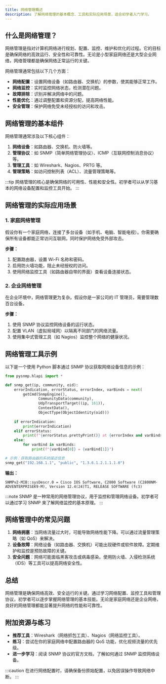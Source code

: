 ```yaml
---
title: 网络管理概述
description: 了解网络管理的基本概念、工具和实际应用场景，适合初学者入门学习。
---
```


## 什么是网络管理？

网络管理是指对计算机网络进行规划、配置、监控、维护和优化的过程。它的目标是确保网络的高效运行、安全性和可靠性。无论是小型家庭网络还是大型企业网络，网络管理都是确保网络正常运行的关键。

网络管理通常包括以下几个方面：
- **网络配置**：设置网络设备（如路由器、交换机）的参数，使其能够正常工作。
- **网络监控**：实时监控网络状态，检测潜在问题。
- **故障排除**：识别并解决网络中的问题。
- **性能优化**：通过调整配置和资源分配，提高网络性能。
- **安全管理**：保护网络免受未经授权的访问和攻击。

## 网络管理的基本组件

网络管理通常涉及以下核心组件：

1. **网络设备**：如路由器、交换机、防火墙等。
2. **管理协议**：如 SNMP（简单网络管理协议）、ICMP（互联网控制消息协议）等。
3. **管理工具**：如 Wireshark、Nagios、PRTG 等。
4. **管理策略**：如访问控制列表（ACL）、流量管理策略等。

:::tip
网络管理的核心是确保网络的可用性、性能和安全性。初学者可以从学习基本的网络设备配置和监控工具开始。
:::

## 网络管理的实际应用场景

### 1. 家庭网络管理
假设你有一个家庭网络，连接了多台设备（如手机、电脑、智能电视）。你需要确保所有设备都能正常访问互联网，同时保护网络免受外部攻击。

**步骤：**
1. 配置路由器，设置 Wi-Fi 名称和密码。
2. 启用防火墙功能，阻止未经授权的访问。
3. 使用网络监控工具（如路由器自带的界面）查看设备连接状态。

### 2. 企业网络管理
在企业环境中，网络管理更为复杂。假设你是一家公司的 IT 管理员，需要管理数百台设备。

**步骤：**
1. 使用 SNMP 协议监控网络设备的运行状态。
2. 配置 VLAN（虚拟局域网）以隔离不同部门的网络流量。
3. 使用集中式管理工具（如 Nagios）监控整个网络的健康状况。

## 网络管理工具示例

以下是一个使用 Python 脚本通过 SNMP 协议获取网络设备信息的示例：

```python
from pysnmp.hlapi import *

def snmp_get(ip, community, oid):
    errorIndication, errorStatus, errorIndex, varBinds = next(
        getCmd(SnmpEngine(),
               CommunityData(community),
               UdpTransportTarget((ip, 161)),
               ContextData(),
               ObjectType(ObjectIdentity(oid)))
    
    if errorIndication:
        print(errorIndication)
    elif errorStatus:
        print(f"{errorStatus.prettyPrint()} at {errorIndex and varBinds[int(errorIndex) - 1][0] or '?'}")
    else:
        for varBind in varBinds:
            print(f"{varBind[0]} = {varBind[1]}")

# 示例：获取路由器的系统描述信息
snmp_get("192.168.1.1", "public", "1.3.6.1.2.1.1.1.0")
```

**输出：**
```
SNMPv2-MIB::sysDescr.0 = Cisco IOS Software, C2800 Software (C2800NM-ADVENTERPRISEK9-M), Version 12.4(24)T1, RELEASE SOFTWARE (fc3)
```

:::note
SNMP 是一种常用的网络管理协议，用于监控和管理网络设备。初学者可以通过学习 SNMP 来了解网络监控的基本原理。
:::

## 网络管理中的常见问题

1. **网络拥塞**：当网络流量过大时，可能导致网络性能下降。可以通过流量管理策略（如 QoS）来解决。
2. **设备故障**：网络设备（如路由器、交换机）可能出现硬件或软件故障。定期维护和监控是预防故障的关键。
3. **安全问题**：网络可能面临黑客攻击或病毒感染。使用防火墙、入侵检测系统（IDS）等工具可以提高网络安全性。

## 总结

网络管理是确保网络高效、安全运行的关键。通过学习网络配置、监控工具和管理协议，初学者可以逐步掌握网络管理的基本技能。无论是家庭网络还是企业网络，良好的网络管理都能显著提升网络的性能和可靠性。

## 附加资源与练习

- **推荐工具**：Wireshark（网络抓包工具）、Nagios（网络监控工具）。
- **练习**：尝试在你的家庭网络中配置路由器的 QoS 功能，优化视频流量的优先级。
- **进一步学习**：阅读 SNMP 协议的官方文档，了解如何通过 SNMP 监控网络设备。

:::caution
在进行网络配置时，请确保备份原始配置，以免因误操作导致网络中断。
:::